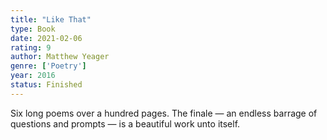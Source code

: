 ```yaml
---
title: "Like That"
type: Book
date: 2021-02-06
rating: 9
author: Matthew Yeager
genre: ['Poetry']
year: 2016
status: Finished
---
```


Six long poems over a hundred pages. The finale — an endless barrage of questions and prompts — is a beautiful work unto itself.
